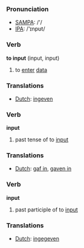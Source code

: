 === Pronunciation ===
*[[w:SAMPA|SAMPA]]: /'/
*[[w:IPA|IPA]]: /'ɪnpʊt/

=== Verb ===

'''to input''' (input, input)

# to [[enter]] [[data]]

=== Translations ===
*[[Dutch]]: [[ingeven]]

=== Verb ===

'''input'''

# past tense of to [[input]]

=== Translations ===
*[[Dutch]]: [[gaf in]], [[gaven in]]

=== Verb ===

'''input'''

# past participle of to [[input]]

=== Translations ===
*[[Dutch]]: [[ingegeven]]